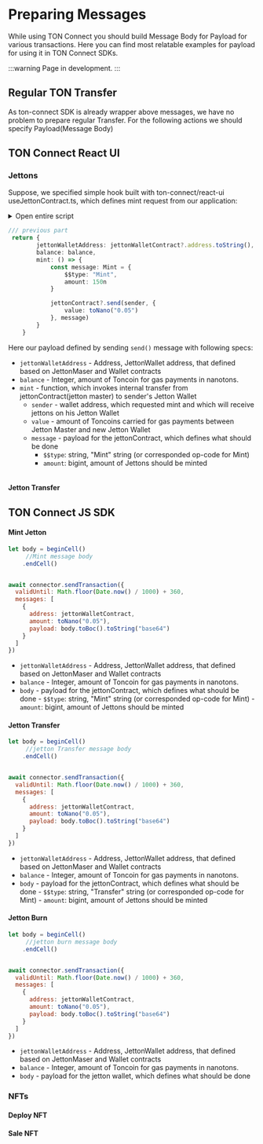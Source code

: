 # Preparing Messages

While using TON Connect you should build Message Body for Payload for various transactions. Here you can find most relatable examples for payload for using it in TON Connect SDKs.

:::warning
Page in development.
:::


## Regular TON Transfer
As ton-connect SDK is already wrapper above messages, we have no problem to prepare regular Transfer. For the following actions we should specify Payload(Message Body)


## TON Connect React UI

### Jettons

Suppose, we specified simple hook built with ton-connect/react-ui useJettonContract.ts, which defines mint request from our application:

<details>
<summary>Open entire script</summary>

```ts
import { useEffect, useState } from "react";
import { Address, fromNano, OpenedContract, toNano } from "ton-core";
import {Mint, SampleJetton} from "../../build/SampleJetton/tact_SampleJetton";
import {JettonDefaultWallet} from "../../build/SampleJetton/tact_JettonDefaultWallet";
import { useAsyncInitialize } from "./useAsyncInitialize";
import { useTonClient } from "./useTonClient";
import { useTonConnect } from "./useTonConnect";

const sleep = (time: number) => new Promise((resolve) => setTimeout(resolve, time))

export function useJettonContract() {
    const {client} = useTonClient()
    const {wallet, sender} = useTonConnect()
    const [balance, setBalance] = useState<string | null>()

    const jettonContract = useAsyncInitialize(async()=>{
        if(!client || !wallet) return;

        const contract = SampleJetton.fromAddress(Address.parse("EQB8StgTQXidy32a8xfu7j4HMoWYV0b0cFM8nXsP2cza_b7Y"))

        return client.open(contract) as OpenedContract<SampleJetton>
    }, [client, wallet])

    const jettonWalletContract = useAsyncInitialize(async()=>{
        if(!jettonContract || !client) return;

        const jettonWalletAddress = await jettonContract.getGetWalletAddress(
            Address.parse(Address.parse(wallet!).toString())
        )

        return client.open(JettonDefaultWallet.fromAddress(jettonWalletAddress))
    }, [jettonContract, client])

    useEffect(()=>{
        async function getBalance() {
            if(!jettonWalletContract) return
            setBalance(null)
            const balance = (await jettonWalletContract.getGetWalletData()).balance
            setBalance(fromNano(balance))
            await sleep(5000)
            getBalance()
        }

        getBalance()

    }, [jettonWalletContract])

    return {
        jettonWalletAddress: jettonWalletContract?.address.toString(),
        balance: balance,
        mint: () => {
            const message: Mint = {
                $$type: "Mint",
                amount: 150n
            }

            jettonContract?.send(sender, {
                value: toNano("0.05")
            }, message)
        }
    }
}
```

</details>

```ts
/// previous part
 return {
        jettonWalletAddress: jettonWalletContract?.address.toString(),
        balance: balance,
        mint: () => {
            const message: Mint = {
                $$type: "Mint",
                amount: 150n
            }

            jettonContract?.send(sender, {
                value: toNano("0.05")
            }, message)
        }
    }
```

Here our payload defined by sending `send()` message with following specs:

- `jettonWalletAddress` - Address, JettonWallet address, that defined based on JettonMaser and Wallet contracts
- `balance` - Integer, amount of Toncoin for gas payments in nanotons.
- `mint` - function, which invokes internal transfer from jettonContract(jetton master) to sender's Jetton Wallet
    - `sender` - wallet address, which requested mint and which will receive jettons on his Jetton Wallet
    - `value` - amount of Toncoins carried for gas payments between Jetton Master and new Jetton Wallet
    - `message` - payload for the jettonContract, which defines what should be done
        -  `$$type`: string, "Mint" string (or corresponded op-code for Mint)
        -  `amount`: bigint, amount of Jettons should be minted



```ts "title" = "destination address"


```


#### Jetton Transfer



## TON Connect JS SDK

#### Mint Jetton

```js
let body = beginCell()
     //Mint message body
    .endCell()


await connector.sendTransaction({
  validUntil: Math.floor(Date.now() / 1000) + 360,
  messages: [
    {
      address: jettonWalletContract,
      amount: toNano("0.05"),
      payload: body.toBoc().toString("base64")
    }
  ]
})
```

- `jettonWalletAddress` - Address, JettonWallet address, that defined based on JettonMaser and Wallet contracts
- `balance` - Integer, amount of Toncoin for gas payments in nanotons.
- `body` - payload for the jettonContract, which defines what should be done
        -  `$$type`: string, "Mint" string (or corresponded op-code for Mint)
        -  `amount`: bigint, amount of Jettons should be minted


#### Jetton Transfer

```js
let body = beginCell()
     //jetton Transfer message body
    .endCell()


await connector.sendTransaction({
  validUntil: Math.floor(Date.now() / 1000) + 360,
  messages: [
    {
      address: jettonWalletContract,
      amount: toNano("0.05"),
      payload: body.toBoc().toString("base64")
    }
  ]
})
```

- `jettonWalletAddress` - Address, JettonWallet address, that defined based on JettonMaser and Wallet contracts
- `balance` - Integer, amount of Toncoin for gas payments in nanotons.
- `body` - payload for the jettonContract, which defines what should be done
        -  `$$type`: string, "Transfer" string (or corresponded op-code for Mint)
        -  `amount`: bigint, amount of Jettons should be minted

#### Jetton Burn


```js
let body = beginCell()
     //jetton burn message body
    .endCell()


await connector.sendTransaction({
  validUntil: Math.floor(Date.now() / 1000) + 360,
  messages: [
    {
      address: jettonWalletContract,
      amount: toNano("0.05"),
      payload: body.toBoc().toString("base64")
    }
  ]
})
```

- `jettonWalletAddress` - Address, JettonWallet address, that defined based on JettonMaser and Wallet contracts
- `balance` - Integer, amount of Toncoin for gas payments in nanotons.
- `body` - payload for the jetton wallet, which defines what should be done

### NFTs



#### Deploy NFT

#### Sale NFT

